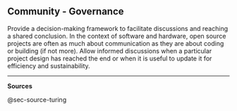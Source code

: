 ## Community - Governance

Provide a decision-making framework to facilitate discussions and reaching a shared conclusion. In the context of software and hardware, open source projects are often as much about communication as they are about coding or building (if not more). Allow informed discussions when a particular project design has reached the end or when it is useful to update it for efficiency and sustainability.


-------------------------------------------------------------

**Sources**

@sec-source-turing